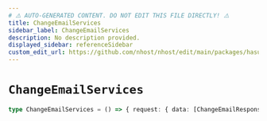 ```yaml
---
# ⚠️ AUTO-GENERATED CONTENT. DO NOT EDIT THIS FILE DIRECTLY! ⚠️
title: ChangeEmailServices
sidebar_label: ChangeEmailServices
description: No description provided.
displayed_sidebar: referenceSidebar
custom_edit_url: https://github.com/nhost/nhost/edit/main/packages/hasura-auth-js/src/machines/change-email.ts#L22
---
```


# `ChangeEmailServices`

```ts
type ChangeEmailServices = () => { request: { data: [ChangeEmailResponse](/reference/docgen/javascript/nhost-js/types/change-email-response) } }
```
